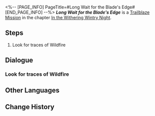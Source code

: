 <%-- [PAGE_INFO]
PageTitle=#Long Wait for the Blade's Edge#
[END_PAGE_INFO] --%>
{{Stub|Dialogue.}}
{{Mission Infobox
|id            = 1010403
|title         = 
|image         = Mission Long Wait for the Blade's Edge.png{{subst:void|<!--$UPLOAD:<<SpriteOutput/Chronicle/1010403.png>-<Mission Long Wait for the Blade's Edge.png>-<Fate's Atlas Images>>-->}}
|type          = Trailblaze
|event_name    = 
|chapter       = In the Withering Wintry Night
|requirements  = [[Trailblaze Mission]] ''[[The Eighth and Final Rule]]'' completed
|summary       = Sampo finally offers to introduce you to Wildfire. However, one of the members, Seele, appears skeptical. She won't accept you unless you collaborate with her to resolve a significant issue plaguing Wildfire.
|characters    = Bronya; Dan Heng; March 7th; Sampo; Seele; Trailblazer; Vagrant
|startLocation = [[Jarilo-VI]] - [[Boulder Town]]
|world         = Jarilo-VI
|area          = Boulder Town
|prev          = The Eighth and Final Rule
|next          = Ones Fallen Into the Abyss
|rewards       = Trailblaze EXP*300; Condensed Aether*1; Credit*4,000
}}
'''''Long Wait for the Blade's Edge''''' is a [[Trailblaze Mission]] in the chapter [[In the Withering Wintry Night]].

==Steps==
# Look for traces of Wildfire

<!--
==Gameplay Notes==

--><!--
==Trial Character==

-->
==Dialogue==
{{Stub Dialogue}}

===Look for traces of Wildfire{{subst:void|<!--101040301-->}}===
{{Mission Description|type=trailblaze|location=Boulder Town|You have to give credit to Sampo &mdash; no one can be quite the con man as he is. If it weren't for Dan Heng, the three of you would fall for Sampo's silver tongue again.<br />Sampo finally agrees to introduce all of you to Wildfire, thanks to Dan Heng's... persuasion.<br />You have no clue what Wildfire is up to, but judging from word on the street, you have a feeling that Wildfire may have leads on the Stellaron...}}
{{Dialogue Start}}
:{{tx}}
{{Dialogue End}}

==Other Languages==
{{Other Languages
|en   = Long Wait for the Blade's Edge
|zhs  = 她等待刀尖已经太久
|zht  = 她等待刀尖已經太久
|ja   = 刃の切っ先をずっと待つ彼女
|ko   = 오래 기다려온 칼끝
|es   = La larga espera del filo de espada
|fr   = La longue attente du fil de la lame
|ru   = Долгое ожидание лезвия клинка
|th   = ปลายดาบนั้นที่ตั้งตารอมาแสนนาน
|vi   = Cô Ấy Chờ Lưỡi Kiếm Đã Quá Lâu Rồi
|de   = Langes Warten auf die Schneide der Klinge
|id   = Penantian Lama Menunggu Ujung Pisau
|pt   = Uma Longa Espera pela Ponta da Espada
}}

==Change History==
{{Change History|1.0}}
